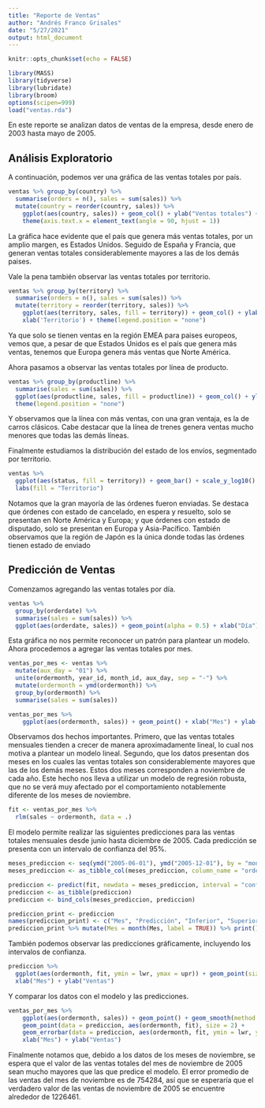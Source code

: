 ```yaml
---
title: "Reporte de Ventas"
author: "Andrés Franco Grisales"
date: "5/27/2021"
output: html_document
---
```


```r
knitr::opts_chunk$set(echo = FALSE)
```

```r
library(MASS)
library(tidyverse)
library(lubridate)
library(broom)
options(scipen=999)
load("ventas.rda")
```


En este reporte se analizan datos de ventas de la empresa, desde enero de 2003 hasta mayo de 2005.

## Análisis Exploratorio

A continuación, podemos ver una gráfica de las ventas totales por país.

```r
ventas %>% group_by(country) %>%
  summarise(orders = n(), sales = sum(sales)) %>%
  mutate(country = reorder(country, sales)) %>%
    ggplot(aes(country, sales)) + geom_col() + ylab("Ventas totales") + xlab('País') +
    theme(axis.text.x = element_text(angle = 90, hjust = 1))
```

La gráfica hace evidente que el país que genera más ventas totales, por un amplio margen, es Estados Unidos. Seguido de España y Francia, que generan ventas totales considerablemente mayores a las de los demás paises.

Vale la pena también observar las ventas totales por territorio.

```r
ventas %>% group_by(territory) %>%
  summarise(orders = n(), sales = sum(sales)) %>%
  mutate(territory = reorder(territory, sales)) %>%
    ggplot(aes(territory, sales, fill = territory)) + geom_col() + ylab("Ventas") + 
    xlab('Territorio') + theme(legend.position = "none")
```

Ya que solo se tienen ventas en la región EMEA para paises europeos, vemos que, a pesar de que Estados Unidos es el país que genera más ventas, tenemos que Europa genera más ventas que Norte América.

Ahora pasamos a observar las ventas totales por línea de producto.

```r
ventas %>% group_by(productline) %>%
  summarise(sales = sum(sales)) %>%
  ggplot(aes(productline, sales, fill = productline)) + geom_col() + ylab("Ventas") + xlab('Línea') +
  theme(legend.position = "none")
```

Y observamos que la línea con más ventas, con una gran ventaja, es la de carros clásicos. Cabe destacar que la línea de trenes genera ventas mucho menores que todas las demás líneas.

Finalmente estudiamos la distribución del estado de los envíos, segmentado por territorio.

```r
ventas %>% 
  ggplot(aes(status, fill = territory)) + geom_bar() + scale_y_log10() + xlab("Estado") + ylab("Total") +
  labs(fill = "Territorio")
```

Notamos que la gran mayoría de las órdenes fueron enviadas. Se destaca que órdenes con estado de cancelado, en espera y resuelto, solo se presentan en Norte América y Europa; y que órdenes con estado de disputado, solo se presentan en Europa y Asia-Pacífico. También observamos que la región de Japón es la única donde todas las órdenes tienen estado de enviado 


## Predicción de Ventas

Comenzamos agregando las ventas totales por día.

```r
ventas %>%
  group_by(orderdate) %>%
  summarise(sales = sum(sales)) %>%
  ggplot(aes(orderdate, sales)) + geom_point(alpha = 0.5) + xlab("Día") + ylab("Ventas")
```

Esta gráfica no nos permite reconocer un patrón para plantear un modelo. Ahora procedemos a agregar las ventas totales por mes.

```r
ventas_por_mes <- ventas %>%
  mutate(aux_day = "01") %>%
  unite(ordermonth, year_id, month_id, aux_day, sep = "-") %>%
  mutate(ordermonth = ymd(ordermonth)) %>% 
  group_by(ordermonth) %>%
  summarise(sales = sum(sales)) 

ventas_por_mes %>%
    ggplot(aes(ordermonth, sales)) + geom_point() + xlab("Mes") + ylab("Ventas")
```

Observamos dos hechos importantes. Primero, que las ventas totales mensuales tienden a crecer de manera aproximadamente lineal, lo cual nos motiva a plantear un modelo lineal. Segundo, que los datos presentan dos meses en los cuales las ventas totales son considerablemente mayores que las de los demás meses. Estos dos meses corresponden a noviembre de cada año. Este hecho nos lleva a utilizar un modelo de regresión robusta, que no se verá muy afectado por el comportamiento notablemente diferente de los meses de noviembre.

```r
fit <- ventas_por_mes %>%
  rlm(sales ~ ordermonth, data = .) 
```

El modelo permite realizar las siguientes predicciones para las ventas totales mensuales desde junio hasta diciembre de 2005. Cada predicción se presenta con un intervalo de confianza del 95%.

```r
meses_prediccion <- seq(ymd("2005-06-01"), ymd("2005-12-01"), by = "months")
meses_prediccion <- as_tibble_col(meses_prediccion, column_name = "ordermonth")

prediccion <- predict(fit, newdata = meses_prediccion, interval = "confidence")
prediccion <- as_tibble(prediccion)
prediccion <- bind_cols(meses_prediccion, prediccion)

prediccion_print <- prediccion
names(prediccion_print) <- c("Mes", "Predicción", "Inferior", "Superior")
prediccion_print %>% mutate(Mes = month(Mes, label = TRUE)) %>% print()
```

También podemos observar las predicciones gráficamente, incluyendo los intervalos de confianza.

```r
prediccion %>%
  ggplot(aes(ordermonth, fit, ymin = lwr, ymax = upr)) + geom_point(size = 2) + geom_errorbar() +
  xlab("Mes") + ylab("Ventas")
```

Y comparar los datos con el modelo y las predicciones.

```r
ventas_por_mes %>%
    ggplot(aes(ordermonth, sales)) + geom_point() + geom_smooth(method = "rlm") + 
    geom_point(data = prediccion, aes(ordermonth, fit), size = 2) +
    geom_errorbar(data = prediccion, aes(ordermonth, fit, ymin = lwr, ymax = upr)) + 
    xlab("Mes") + ylab("Ventas")
```

Finalmente notamos que, debido a los datos de los meses de noviembre, se espera que el valor de las ventas totales del mes de noviembre de 2005 sean mucho mayores que las que predice el modelo. El error promedio de las ventas del mes de noviembre es de 754284, así que se esperaría que el verdadero valor de las ventas de noviembre de 2005 se encuentre alrededor de 1226461. 



